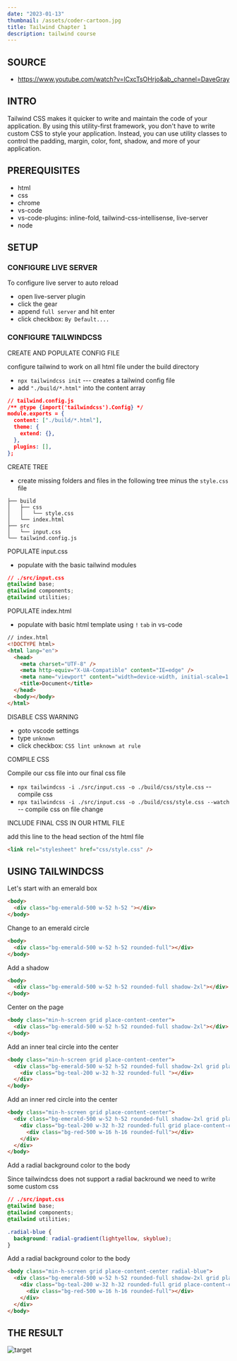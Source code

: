 ```yaml
---
date: "2023-01-13"
thumbnail: /assets/coder-cartoon.jpg
title: Tailwind Chapter 1
description: tailwind course
---
```


## SOURCE

- https://www.youtube.com/watch?v=lCxcTsOHrjo&ab_channel=DaveGray

## INTRO

Tailwind CSS makes it quicker to write and maintain the code of your application. By using this
utility-first framework, you don't have to write custom CSS to style your application. Instead, you
can use utility classes to control the padding, margin, color, font, shadow, and more of your
application.

## PREREQUISITES

- html
- css
- chrome
- vs-code
- vs-code-plugins: inline-fold, tailwind-css-intellisense, live-server
- node

## SETUP

### CONFIGURE LIVE SERVER

To configure live server to auto reload

- open live-server plugin
- click the gear
- append `full server` and hit enter
- click checkbox: `By Default....`

### CONFIGURE TAILWINDCSS

CREATE AND POPULATE CONFIG FILE

configure tailwind to work on all html file under the build directory

- `npx tailwindcss init` --- creates a tailwind config file
- add `"./build/*.html"` into the content array

```json
// tailwind.config.js
/** @type {import('tailwindcss').Config} */
module.exports = {
  content: ["./build/*.html"],
  theme: {
    extend: {},
  },
  plugins: [],
};
```

CREATE TREE

- create missing folders and files in the following tree minus the `style.css` file

```text
├── build
│   ├── css
│   │   └── style.css
│   └── index.html
├── src
│   └── input.css
└── tailwind.config.js
```

POPULATE input.css

- populate with the basic tailwind modules

```css
// ./src/input.css
@tailwind base;
@tailwind components;
@tailwind utilities;
```

POPULATE index.html

- populate with basic html template using `!` `tab` in vs-code

```html
// index.html
<!DOCTYPE html>
<html lang="en">
  <head>
    <meta charset="UTF-8" />
    <meta http-equiv="X-UA-Compatible" content="IE=edge" />
    <meta name="viewport" content="width=device-width, initial-scale=1.0" />
    <title>Document</title>
  </head>
  <body></body>
</html>
```

DISABLE CSS WARNING

- goto vscode settings
- type `unknown`
- click checkbox: `CSS lint unknown at rule`

COMPILE CSS

Compile our css file into our final css file

- `npx tailwindcss -i ./src/input.css -o ./build/css/style.css` -- compile css
- `npx tailwindcss -i ./src/input.css -o ./build/css/style.css --watch` -- compile css on file change

INCLUDE FINAL CSS IN OUR HTML FILE

add this line to the head section of the html file

```html
<link rel="stylesheet" href="css/style.css" />
```

## USING TAILWINDCSS

Let's start with an emerald box

```html
<body>
  <div class="bg-emerald-500 w-52 h-52 "></div>
</body>
```

Change to an emerald circle

```html
<body>
  <div class="bg-emerald-500 w-52 h-52 rounded-full"></div>
</body>
```

Add a shadow

```html
<body>
  <div class="bg-emerald-500 w-52 h-52 rounded-full shadow-2xl"></div>
</body>
```

Center on the page

```html
<body class="min-h-screen grid place-content-center">
  <div class="bg-emerald-500 w-52 h-52 rounded-full shadow-2xl"></div>
</body>
```

Add an inner teal circle into the center

```html
<body class="min-h-screen grid place-content-center">
  <div class="bg-emerald-500 w-52 h-52 rounded-full shadow-2xl grid place-content-center">
    <div class="bg-teal-200 w-32 h-32 rounded-full "></div>
  </div>
</body>
```

Add an inner red circle into the center

```html
<body class="min-h-screen grid place-content-center">
  <div class="bg-emerald-500 w-52 h-52 rounded-full shadow-2xl grid place-content-center">
    <div class="bg-teal-200 w-32 h-32 rounded-full grid place-content-center">
      <div class="bg-red-500 w-16 h-16 rounded-full"></div>
    </div>
  </div>
</body>
```

Add a radial background color to the body

Since tailwindcss does not support a radial backround we need to write some custom css

```css
// ./src/input.css
@tailwind base;
@tailwind components;
@tailwind utilities;

.radial-blue {
  background: radial-gradient(lightyellow, skyblue);
}
```

Add a radial background color to the body

```html
<body class="min-h-screen grid place-content-center radial-blue">
  <div class="bg-emerald-500 w-52 h-52 rounded-full shadow-2xl grid place-content-center">
    <div class="bg-teal-200 w-32 h-32 rounded-full grid place-content-center">
      <div class="bg-red-500 w-16 h-16 rounded-full"></div>
    </div>
  </div>
</body>
```

## THE RESULT

![target](/assets/tailwind.png)
